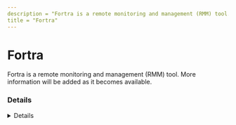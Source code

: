 ```yaml
---
description = "Fortra is a remote monitoring and management (RMM) tool. More information will be added as it becomes available."
title = "Fortra"
---
```




# Fortra

Fortra is a remote monitoring and management (RMM) tool. More information will be added as it becomes available.

### Details
<Details author={""}
         category={""}
         created={""}
         website={""}
         lastModified={"2024-02-07"}
         privileges={""}
         free={ false }
         verification={ false }
/>






### Forensic Artifacts




#### Network Artifacts
<EuiSpacer size="xl"/>
<NetworkArtifactsTable data={ [{"Description": "Known remote domains", "Domains": ["fortra.com"], "Ports": []}] }/>




### Detections
- Detects potential network activity of Fortra RMM tool
  - [Sigma Rule](https://github.com/magicsword-io/LOLRMM/blob/main/detections/sigma/fortra_network_sigma.yml)

### References
- [https://www.fortra.com - No free/cloud RMM softwars listed](https://www.fortra.com - No free/cloud RMM softwars listed)

